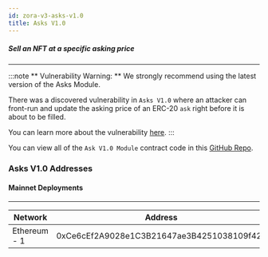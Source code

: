 ```yaml
---
id: zora-v3-asks-v1.0
title: Asks V1.0 
---
```


##### Sell an NFT at a specific asking price

---

:::note 
** Vulnerability Warning: ** We strongly recommend using the latest version of the Asks Module.

There was a discovered vulnerability in `Asks V1.0` where an attacker can front-run and update the asking price of an ERC-20 `ask` right before it is about to be filled. 

You can learn more about the vulnerability [here](https://zora.mirror.xyz/JeFZXnWb6jfJPon1rruXW-XJcoUVfgeNhu4XTYO3yFM).
:::

You can view all of the `Ask V1.0 Module` contract code in this [GitHub Repo](https://github.com/ourzora/v3/blob/main/contracts/modules/Asks/V1/AsksV1.sol).

### Asks V1.0 Addresses

#### Mainnet Deployments
---

| **Network**       | **Address**                                |
| ------------      | ------------------------------------------ |
| Ethereum - 1      | 0xCe6cEf2A9028e1C3B21647ae3B4251038109f42a |

<br/> 
